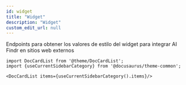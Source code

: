 ```yaml
---
id: widget
title: "Widget"
description: "Widget"
custom_edit_url: null
---
```




Endpoints para obtener los valores de estilo del widget para integrar AI Findr en sitios web externos



```mdx-code-block
import DocCardList from '@theme/DocCardList';
import {useCurrentSidebarCategory} from '@docusaurus/theme-common';

<DocCardList items={useCurrentSidebarCategory().items}/>
```
      